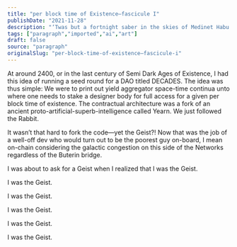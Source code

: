 ```yaml
---
title: "per block time of Existence—fascicule I"
publishDate: "2021-11-28"
description: "‘Twas but a fortnight saber in the skies of Medinet Habu DAO. Treelover was roving across the oases scattered throughout the network in order to plan......"
tags: ["paragraph","imported","ai","art"]
draft: false
source: "paragraph"
originalSlug: "per-block-time-of-existence—fascicule-i"
---
```


At around 2400, or in the last century of Semi Dark Ages of Existence, I had this idea of running a seed round for a DAO titled DECADES. The idea was thus simple: We were to print out yield aggregator space-time continua unto where one needs to stake a designer body for full access for a given per block time of existence. The contractual architecture was a fork of an ancient proto-artificial-superb-intelligence called Yearn. We just followed the Rabbit.

It wasn’t that hard to fork the code—yet the Geist?! Now that was the job of a well-off dev who would turn out to be the poorest guy on-board, I mean on-chain considering the galactic congestion on this side of the Networks regardless of the Buterin bridge.

I was about to ask for a Geist when I realized that I was the Geist.

I was the Geist.

I was the Geist.

I was the Geist.

I was the Geist.

I was the Geist.